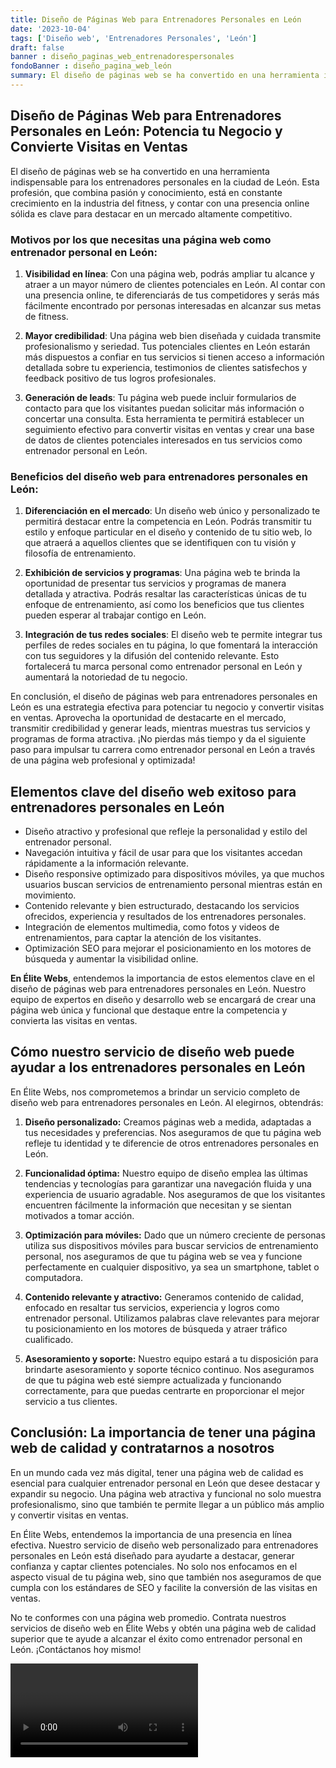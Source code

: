 ```yaml
---
title: Diseño de Páginas Web para Entrenadores Personales en León
date: '2023-10-04'
tags: ['Diseño web', 'Entrenadores Personales', 'León']
draft: false
banner : diseño_paginas_web_entrenadorespersonales
fondoBanner : diseño_pagina_web_león
summary: El diseño de páginas web se ha convertido en una herramienta indispensable para los entrenadores personales en la ciudad de León. Esta profesión, que combina pasión y conocimiento, está en constante crecimiento en la industria del fitness, y contar con una presencia online sólida es clave para destacar en un mercado altamente competitivo.
---
```


## Diseño de Páginas Web para Entrenadores Personales en León: Potencia tu Negocio y Convierte Visitas en Ventas

El diseño de páginas web se ha convertido en una herramienta indispensable para los entrenadores personales en la ciudad de León. Esta profesión, que combina pasión y conocimiento, está en constante crecimiento en la industria del fitness, y contar con una presencia online sólida es clave para destacar en un mercado altamente competitivo.

### Motivos por los que necesitas una página web como entrenador personal en León:

1. **Visibilidad en línea**: Con una página web, podrás ampliar tu alcance y atraer a un mayor número de clientes potenciales en León. Al contar con una presencia online, te diferenciarás de tus competidores y serás más fácilmente encontrado por personas interesadas en alcanzar sus metas de fitness.

2. **Mayor credibilidad**: Una página web bien diseñada y cuidada transmite profesionalismo y seriedad. Tus potenciales clientes en León estarán más dispuestos a confiar en tus servicios si tienen acceso a información detallada sobre tu experiencia, testimonios de clientes satisfechos y feedback positivo de tus logros profesionales.

3. **Generación de leads**: Tu página web puede incluir formularios de contacto para que los visitantes puedan solicitar más información o concertar una consulta. Esta herramienta te permitirá establecer un seguimiento efectivo para convertir visitas en ventas y crear una base de datos de clientes potenciales interesados en tus servicios como entrenador personal en León.

### Beneficios del diseño web para entrenadores personales en León:

1. **Diferenciación en el mercado**: Un diseño web único y personalizado te permitirá destacar entre la competencia en León. Podrás transmitir tu estilo y enfoque particular en el diseño y contenido de tu sitio web, lo que atraerá a aquellos clientes que se identifiquen con tu visión y filosofía de entrenamiento.

2. **Exhibición de servicios y programas**: Una página web te brinda la oportunidad de presentar tus servicios y programas de manera detallada y atractiva. Podrás resaltar las características únicas de tu enfoque de entrenamiento, así como los beneficios que tus clientes pueden esperar al trabajar contigo en León.

3. **Integración de tus redes sociales**: El diseño web te permite integrar tus perfiles de redes sociales en tu página, lo que fomentará la interacción con tus seguidores y la difusión del contenido relevante. Esto fortalecerá tu marca personal como entrenador personal en León y aumentará la notoriedad de tu negocio.

En conclusión, el diseño de páginas web para entrenadores personales en León es una estrategia efectiva para potenciar tu negocio y convertir visitas en ventas. Aprovecha la oportunidad de destacarte en el mercado, transmitir credibilidad y generar leads, mientras muestras tus servicios y programas de forma atractiva. ¡No pierdas más tiempo y da el siguiente paso para impulsar tu carrera como entrenador personal en León a través de una página web profesional y optimizada!

<GifSeo />

<Cta />

## Elementos clave del diseño web exitoso para entrenadores personales en León

- Diseño atractivo y profesional que refleje la personalidad y estilo del entrenador personal.
- Navegación intuitiva y fácil de usar para que los visitantes accedan rápidamente a la información relevante.
- Diseño responsive optimizado para dispositivos móviles, ya que muchos usuarios buscan servicios de entrenamiento personal mientras están en movimiento.
- Contenido relevante y bien estructurado, destacando los servicios ofrecidos, experiencia y resultados de los entrenadores personales.
- Integración de elementos multimedia, como fotos y videos de entrenamientos, para captar la atención de los visitantes.
- Optimización SEO para mejorar el posicionamiento en los motores de búsqueda y aumentar la visibilidad online.

**En Élite Webs**, entendemos la importancia de estos elementos clave en el diseño de páginas web para entrenadores personales en León. Nuestro equipo de expertos en diseño y desarrollo web se encargará de crear una página web única y funcional que destaque entre la competencia y convierta las visitas en ventas.

## Cómo nuestro servicio de diseño web puede ayudar a los entrenadores personales en León

En Élite Webs, nos comprometemos a brindar un servicio completo de diseño web para entrenadores personales en León. Al elegirnos, obtendrás:

1. **Diseño personalizado:** Creamos páginas web a medida, adaptadas a tus necesidades y preferencias. Nos aseguramos de que tu página web refleje tu identidad y te diferencie de otros entrenadores personales en León.

2. **Funcionalidad óptima:** Nuestro equipo de diseño emplea las últimas tendencias y tecnologías para garantizar una navegación fluida y una experiencia de usuario agradable. Nos aseguramos de que los visitantes encuentren fácilmente la información que necesitan y se sientan motivados a tomar acción.

3. **Optimización para móviles:** Dado que un número creciente de personas utiliza sus dispositivos móviles para buscar servicios de entrenamiento personal, nos aseguramos de que tu página web se vea y funcione perfectamente en cualquier dispositivo, ya sea un smartphone, tablet o computadora.

4. **Contenido relevante y atractivo:** Generamos contenido de calidad, enfocado en resaltar tus servicios, experiencia y logros como entrenador personal. Utilizamos palabras clave relevantes para mejorar tu posicionamiento en los motores de búsqueda y atraer tráfico cualificado.

5. **Asesoramiento y soporte:** Nuestro equipo estará a tu disposición para brindarte asesoramiento y soporte técnico continuo. Nos aseguramos de que tu página web esté siempre actualizada y funcionando correctamente, para que puedas centrarte en proporcionar el mejor servicio a tus clientes.

## Conclusión: La importancia de tener una página web de calidad y contratarnos a nosotros

En un mundo cada vez más digital, tener una página web de calidad es esencial para cualquier entrenador personal en León que desee destacar y expandir su negocio. Una página web atractiva y funcional no solo muestra profesionalismo, sino que también te permite llegar a un público más amplio y convertir visitas en ventas.

En Élite Webs, entendemos la importancia de una presencia en línea efectiva. Nuestro servicio de diseño web personalizado para entrenadores personales en León está diseñado para ayudarte a destacar, generar confianza y captar clientes potenciales. No solo nos enfocamos en el aspecto visual de tu página web, sino que también nos aseguramos de que cumpla con los estándares de SEO y facilite la conversión de las visitas en ventas.

No te conformes con una página web promedio. Contrata nuestros servicios de diseño web en Élite Webs y obtén una página web de calidad superior que te ayude a alcanzar el éxito como entrenador personal en León. ¡Contáctanos hoy mismo!

<Video />

<CtaBot job='Entrenadores Personales' city='León'/>

<Gmaps query='León+españa+maps' />